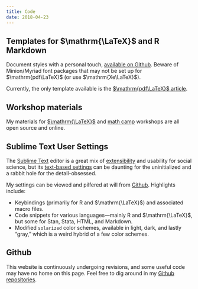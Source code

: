 ```yaml
---
title: Code
date: 2018-04-23
---
```


## Templates for $\mathrm{\LaTeX}$ and R Markdown

Document styles with a personal touch, [available on Github](https://github.com/mikedecr/document-templates). Beware of Minion/Myriad font packages that may not be set up for $\mathrm{pdf\LaTeX}$ (or use $\mathrm{Xe\LaTeX}$).

Currently, the only template available is the [$\mathrm{pdf\LaTeX}$ article](https://github.com/mikedecr/document-templates/blob/master/tex/pdflatex/article/pdflatex-article.pdf).



## Workshop materials

My materials for [$\mathrm{\LaTeX}$](https://github.com/mikedecr/latex-workshop-2018) and [math camp](https://github.com/mikedecr/math-camp-2018) workshops are all open source and online.



## Sublime Text User Settings

The [Sublime Text](https://www.sublimetext.com/) editor is a great mix of [extensibility](https://packagecontrol.io/) and usability for social science, but its [text-based settings](http://docs.sublimetext.info/en/latest/customization/settings.html) can be daunting for the uninitialized and a rabbit hole for the detail-obsessed.

My settings can be viewed and pilfered at will from [Github](https://github.com/mikedecr/sublime-user-settings). Highlights include:

- Keybindings (primarily for R and $\mathrm{\LaTeX}$) and associated macro files.
- Code snippets for various languages---mainly R and $\mathrm{\LaTeX}$, but some for Stan, Stata, HTML, and Markdown.
- Modified `solarized` color schemes, available in light, dark, and lastly "gray," which is a weird hybrid of a few color schemes.



## Github

This website is continuously undergoing revisions, and some useful code may have no home on this page. Feel free to dig around in my [Github repositories](https://github.com/mikedecr).


